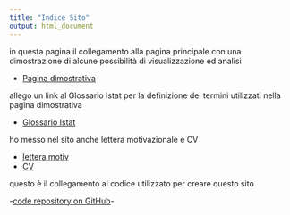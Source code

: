```yaml
---
title: "Indice Sito"
output: html_document
---
```


in questa pagina il collegamento alla pagina principale con una dimostrazione di alcune possibilità di visualizzazione ed analisi

* [Pagina dimostrativa](content/Copy_lavAnno.html)  

allego un link al Glossario Istat per la definizione dei termini utilizzati nella pagina dimostrativa

* [Glossario Istat](content/Istat/Glossario1.pdf) 

ho messo nel sito anche lettera motivazionale e CV

* [lettera motiv](content/documentiPers/letteramotivaiccon.html) 
* [CV](content/documentiPers/Europass-CV-Piraino_0821.pdf)  




questo è il collegamento al codice utilizzato per creare questo sito


-[code repository on GitHub](https://github.com/Martin77PP/rmd_quicksiteXaiccon_int)-


